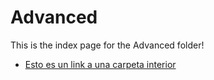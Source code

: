# Advanced

This is the index page for the Advanced folder!

- [Esto es un link a una carpeta interior](advanced/satori)
